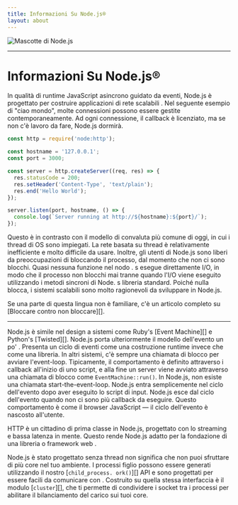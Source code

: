 ```yaml
---
title: Informazioni Su Node.js®️
layout: about
---
```


<div className="my-4 flex items-center justify-center">
  <img
    alt="Mascotte di Node.js"
    src="/static/images/node-mascot.svg"
    className="w-[100px]"
  />
</div>

---

# Informazioni Su Node.js®️

In qualità di runtime JavaScript asincrono guidato da eventi, Node.js è progettato per costruire applicazioni di rete scalabili
. Nel seguente esempio di "ciao mondo", molte connessioni
possono essere gestite contemporaneamente. Ad ogni connessione, il callback è
licenziato, ma se non c'è lavoro da fare, Node.js dormirà.

```js
const http = require('node:http');

const hostname = '127.0.0.1';
const port = 3000;

const server = http.createServer((req, res) => {
  res.statusCode = 200;
  res.setHeader('Content-Type', 'text/plain');
  res.end('Hello World');
});

server.listen(port, hostname, () => {
  console.log(`Server running at http://${hostname}:${port}/`);
});
```

Questo è in contrasto con il modello di convaluta più comune di oggi, in cui i thread di OS
sono impiegati. La rete basata su thread è relativamente inefficiente e molto
difficile da usare. Inoltre, gli utenti di Node.js sono liberi da preoccupazioni di
bloccando il processo, dal momento che non ci sono blocchi. Quasi nessuna funzione nel nodo
. s esegue direttamente I/O, in modo che il processo non blocchi mai tranne quando l'I/O viene eseguito utilizzando i metodi sincroni
di Node. s libreria standard. Poiché nulla blocca, i sistemi scalabili sono molto
ragionevoli da sviluppare in Node.js.

Se una parte di questa lingua non è familiare, c'è un articolo completo su
\[Bloccare contro non bloccare]\[].

---

Node.js è simile nel design a sistemi come Ruby's
\[Event Machine]\[] e Python's \[Twisted]\[]. Node.js porta ulteriormente il modello dell'evento un po'
. Presenta un ciclo di eventi come una costruzione runtime invece che come una libreria. In altri sistemi,
c'è sempre una chiamata di blocco per avviare l'event-loop.
Tipicamente, il comportamento è definito attraverso i callback all'inizio di uno script, e
alla fine un server viene avviato attraverso una chiamata di blocco come `EventMachine::run()`.
In Node.js, non esiste una chiamata start-the-event-loop. Node.js entra semplicemente nel ciclo dell'evento dopo aver eseguito lo script di input. Node.js
esce dal ciclo dell'evento quando non ci sono più callback da eseguire. Questo comportamento
è come il browser JavaScript — il ciclo dell'evento è nascosto all'utente.

HTTP è un cittadino di prima classe in Node.js, progettato con lo streaming e bassa latenza
in mente. Questo rende Node.js adatto per la fondazione di una libreria o framework web
.

Node.js è stato progettato senza thread non significa che non puoi sfruttare
di più core nel tuo ambiente. I processi figlio possono essere generati
utilizzando il nostro \[`child_process. ork()`]\[] API e sono progettati per essere facili da comunicare con
. Costruito su quella stessa interfaccia è il modulo \[`cluster`]\[],
che ti permette di condividere i socket tra i processi per abilitare il bilanciamento del carico
sui tuoi core.

[blocco vs. non-blocco]: /learn/asynchronous-work/overview-of-blocking-vs-non-blocking
[`child_process.fork()`]: https://nodejs.org/api/child_process.html
[`cluster`]: https://nodejs.org/api/cluster.html
[macchina per eventi]: https://github.com/eventmachine/eventmachine
[contorto]: https://twistedmatrix.com/trac/
